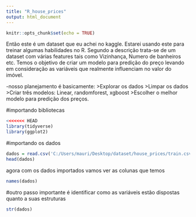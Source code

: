 ```yaml
---
title: "R_house_prices"
output: html_document
---
```


```r
knitr::opts_chunk$set(echo = TRUE)
```


Então este é um dataset que eu achei no kaggle. Estarei usando este para treinar algumas habilidades no R. Segundo a descrição trata-se de um dataset com várias features tais como Vizinhança, Numero de banheiros etc. Temos o objetivo de criar um modelo para predição do preço levando em consideração as variáveis que realmente influenciam no valor do imóvel.

-nosso planejamento é basicamente:
>Explorar os dados
>Limpar os dados
>Criar três modelos: Linear, randomforest, xgboost
>Escolher o melhor modelo para predição dos preços.


#importando bibliotecas
```r
<<<<<<< HEAD
library(tidyverse)
library(ggplot2)
```

#importando os dados
```r
dados = read.csv('C:/Users/mauri/Desktop/dataset/house_prices/train.csv', header = T)
head(dados)
```

agora com os dados importados vamos ver as colunas que temos

```r
names(dados)
```

#outro passo importante é identificar como as variáveis estão dispostas quanto a suas estruturas

```r
str(dados)
```


